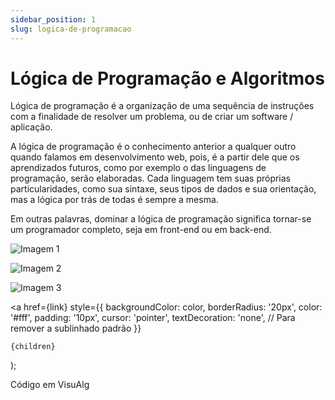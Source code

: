 ```yaml
---
sidebar_position: 1
slug: logica-de-programacao
---
```



# Lógica de Programação e Algoritmos

Lógica de programação é a organização de uma sequência de instruções com a finalidade de resolver um problema, ou de criar um software / aplicação.

A lógica de programação é o conhecimento anterior a qualquer outro quando falamos em desenvolvimento web, pois, é a partir dele que os aprendizados futuros, como por exemplo o das linguagens de programação, serão elaboradas.
Cada linguagem tem suas próprias particularidades, como sua sintaxe, seus tipos de dados e sua orientação, mas a lógica por trás de todas é sempre a mesma.

Em outras palavras, dominar a lógica de programação significa  tornar-se um programador completo, seja em front-end ou em back-end.

![Imagem 1](/img/Alg-1.png)

![Imagem 2](/img/Alg-2.png)

![Imagem 3](/img/Alg-3.png)

  <a
    href={link}
    style={{
      backgroundColor: color,
      borderRadius: '20px',
      color: '#fff',
      padding: '10px',
      cursor: 'pointer',
      textDecoration: 'none', // Para remover a sublinhado padrão
    }}
  >
    {children}
  </a>
);

<Highlight color="#c22525" link="https://github.com/RenataPortoGransoti/Condo-Link/blob/main/1º%20bimestre/Algoritmo/condo-link-algoritmo2.2.ALG">Código em VisuAlg</Highlight>